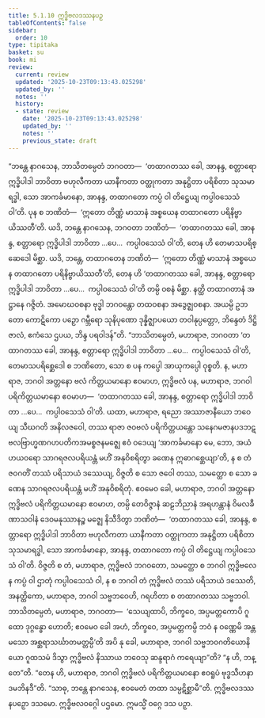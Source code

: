 ```yaml
---
title: 5.1.10 ဣဒ္ဓိဗလဒဿနပဉှ
tableOfContents: false
sidebar:
  order: 10
type: tipitaka
basket: su
book: mi
review:
  current: review
  updated: '2025-10-23T09:13:43.025298'
  updated_by: ''
  notes: ''
  history:
  - state: review
    date: '2025-10-23T09:13:43.025298'
    updated_by: ''
    notes: ''
    previous_state: draft
---
```



<ReviewStatus review={frontmatter.review} showDetails={true} />

<HypothesisAnnotation frontmatter={frontmatter} />

<DynamicBreadcrumb />

<Division number="129" book="mi" e="ch" v="28">

<Paragraph number="671" book="mi">
“ဘန္တေ နာဂသေန, ဘာသိတမ္ပေတံ ဘဂဝတာ—  ‘တထာဂတဿ ခေါ, အာနန္ဒ, စတ္တာရော ဣဒ္ဓိပါဒါ ဘာဝိတာ ဗဟုလီကတာ ယာနီကတာ ဝတ္ထုကတာ အနုဋ္ဌိတာ ပရိစိတာ သုသမာရဒ္ဓါ, သော အာကင်္ခမာနော, အာနန္ဒ, တထာဂတော ကပ္ပံ ဝါ တိဋ္ဌေယျ ကပ္ပါဝသေသံ ဝါ’တိ. ပုန စ ဘဏိတံ—  ‘ဣတော တိဏ္ဏံ မာသာနံ အစ္စယေန တထာဂတော ပရိနိဗ္ဗာယိဿတီ’တိ. ယဒိ, ဘန္တေ နာဂသေန, ဘဂဝတာ ဘဏိတံ—  ‘တထာဂတဿ ခေါ, အာနန္ဒ, စတ္တာရော ဣဒ္ဓိပါဒါ ဘာဝိတာ …ပေ…  ကပ္ပါဝသေသံ ဝါ’တိ, တေန ဟိ တေမာသပရိစ္ဆေဒေါ မိစ္ဆာ. ယဒိ, ဘန္တေ, တထာဂတေန ဘဏိတံ—  ‘ဣတော တိဏ္ဏံ မာသာနံ အစ္စယေန တထာဂတော ပရိနိဗ္ဗာယိဿတီ’တိ, တေန ဟိ ‘တထာဂတဿ ခေါ, အာနန္ဒ, စတ္တာရော ဣဒ္ဓိပါဒါ ဘာဝိတာ …ပေ…  ကပ္ပါဝသေသံ ဝါ’တိ တမ္ပိ ဝစနံ မိစ္ဆာ. နတ္ထိ တထာဂတာနံ အဋ္ဌာနေ ဂဇ္ဇိတံ. အမောဃဝစနာ ဗုဒ္ဓါ ဘဂဝန္တော တထဝစနာ အဒွေဇ္ဈဝစနာ. အယမ္ပိ ဥဘတော ကောဋိကော ပဉှော ဂမ္ဘီရော သုနိပုဏော ဒုန္နိဇ္ဈာပယော တဝါနုပ္ပတ္တော, ဘိန္ဒေတံ ဒိဋ္ဌိဇာလံ, ဧကံသေ ဌပယ, ဘိန္ဒ ပရဝါဒန်”တိ.
</Paragraph>

<Paragraph number="672" book="mi">
“ဘာသိတမ္ပေတံ, မဟာရာဇ, ဘဂဝတာ ‘တထာဂတဿ ခေါ, အာနန္ဒ, စတ္တာရော ဣဒ္ဓိပါဒါ ဘာဝိတာ …ပေ…  ကပ္ပါဝသေသံ ဝါ’တိ, တေမာသပရိစ္ဆေဒေါ စ ဘဏိတော, သော စ ပန ကပ္ပေါ အာယုကပ္ပေါ ဝုစ္စတိ. န, မဟာရာဇ, ဘဂဝါ အတ္တနော ဗလံ ကိတ္တယမာနော ဧဝမာဟ, ဣဒ္ဓိဗလံ ပန, မဟာရာဇ, ဘဂဝါ ပရိကိတ္တယမာနော ဧဝမာဟ—  ‘တထာဂတဿ ခေါ, အာနန္ဒ, စတ္တာရော ဣဒ္ဓိပါဒါ ဘာဝိတာ …ပေ…  ကပ္ပါဝသေသံ ဝါ’တိ.
</Paragraph>

<Paragraph number="673" book="mi">
ယထာ, မဟာရာဇ, ရညော အဿာဇာနီယော ဘဝေယျ သီဃဂတိ အနိလဇဝေါ, တဿ ရာဇာ ဇဝဗလံ ပရိကိတ္တယန္တော သနေဂမဇာနပဒဘဋဗလဗြာဟ္မဏဂဟပတိကအမစ္စဇနမဇ္ဈေ ဧဝံ ဝဒေယျ ‘အာကင်္ခမာနော မေ, ဘော, အယံ ဟယဝရော သာဂရဇလပရိယန္တံ မဟိံ အနုဝိစရိတွာ ခဏေန ဣဓာဂစ္ဆေယျာ’တိ, န စ တံ ဇဝဂတိံ တဿံ ပရိသာယံ ဒဿေယျ, ဝိဇ္ဇတိ စ သော ဇဝေါ တဿ, သမတ္ထော စ သော ခဏေန သာဂရဇလပရိယန္တံ မဟိံ အနုဝိစရိတုံ. ဧဝမေဝ ခေါ, မဟာရာဇ, ဘဂဝါ အတ္တနော ဣဒ္ဓိဗလံ ပရိကိတ္တယမာနော ဧဝမာဟ, တမ္ပိ တေဝိဇ္ဇာနံ ဆဠဘိညာနံ အရဟန္တာနံ ဝိမလခီဏာသဝါနံ ဒေဝမနုဿာနဉ္စ မဇ္ဈေ နိသီဒိတွာ ဘဏိတံ—  ‘တထာဂတဿ ခေါ, အာနန္ဒ, စတ္တာရော ဣဒ္ဓိပါဒါ ဘာဝိတာ ဗဟုလီကတာ ယာနီကတာ ဝတ္ထုကတာ အနုဋ္ဌိတာ ပရိစိတာ သုသမာရဒ္ဓါ, သော အာကင်္ခမာနော, အာနန္ဒ, တထာဂတော ကပ္ပံ ဝါ တိဋ္ဌေယျ ကပ္ပါဝသေသံ ဝါ’တိ. ဝိဇ္ဇတိ စ တံ, မဟာရာဇ, ဣဒ္ဓိဗလံ ဘဂဝတော, သမတ္ထော စ ဘဂဝါ ဣဒ္ဓိဗလေန ကပ္ပံ ဝါ ဌာတုံ ကပ္ပါဝသေသံ ဝါ, န စ ဘဂဝါ တံ ဣဒ္ဓိဗလံ တဿံ ပရိသာယံ ဒဿေတိ, အနတ္ထိကော, မဟာရာဇ, ဘဂဝါ သဗ္ဗဘဝေဟိ, ဂရဟိတာ စ တထာဂတဿ သဗ္ဗဘဝါ. ဘာသိတမ္ပေတံ, မဟာရာဇ, ဘဂဝတာ—  ‘သေယျထာပိ, ဘိက္ခဝေ, အပ္ပမတ္တကောပိ ဂူထော ဒုဂ္ဂန္ဓော ဟောတိ; ဧဝမေဝ ခေါ အဟံ, ဘိက္ခဝေ, အပ္ပမတ္တကမ္ပိ ဘဝံ န ဝဏ္ဏေမိ အန္တမသော အစ္ဆရာသင်္ဃာတမတ္တမ္ပီ’တိ အပိ နု ခေါ, မဟာရာဇ, ဘဂဝါ သဗ္ဗဘဝဂတိယောနိယော ဂူထသမံ ဒိသွာ ဣဒ္ဓိဗလံ နိဿာယ ဘဝေသု ဆန္ဒရာဂံ ကရေယျာ”တိ? “န ဟိ, ဘန္တေ”တိ. “တေန ဟိ, မဟာရာဇ, ဘဂဝါ ဣဒ္ဓိဗလံ ပရိကိတ္တယမာနော ဧဝရူပံ ဗုဒ္ဓသီဟနာဒမဘိနဒီ”တိ. “သာဓု, ဘန္တေ နာဂသေန, ဧဝမေတံ တထာ သမ္ပဋိစ္ဆာမီ”တိ.

</Paragraph>
</Division>

<Paragraph number="674" type="center" book="mi">
ဣဒ္ဓိဗလဒဿနပဉှော ဒသမော.



</Paragraph>

<Paragraph number="675" type="center" book="mi">
ဣဒ္ဓိဗလဝဂ္ဂေါ ပဌမော.



</Paragraph>

<Paragraph number="676" type="center" book="mi">
ဣမသ္မိံ ဝဂ္ဂေ ဒသ ပဉှာ.
</Paragraph>